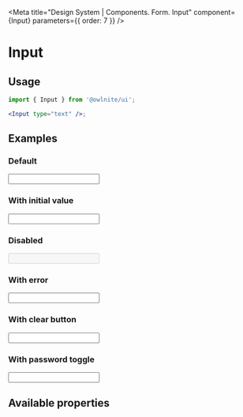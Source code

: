 

<Meta title="Design System | Components. Form. Input" component={Input} parameters={{ order: 7 }} />

# Input

## Usage

```jsx
import { Input } from '@owlnite/ui';

<Input type="text" />;
```

## Examples

### Default

<Preview>
  <Story name="Default">
    <Input type="text" label="Establishment name" />
  </Story>
</Preview>

### With initial value

<Preview>
  <Story name="With default value">
    <Input type="text" label="Establishment name" initialValue="Campsite name" />
  </Story>
</Preview>

### Disabled

<Preview>
  <Story name="Disabled">
    <Input type="text" label="Establishment name" initialValue="Campsite name" disabled />
  </Story>
</Preview>

### With error

<Preview>
  <Story name="With error">
    <Input
      type="text"
      label="Establishment name"
      initialValue="Campsite name"
      error="This value is invalid"
    />
  </Story>
</Preview>

### With clear button

<Preview>
  <Story name="With clear button">
    <Input type="text" label="Establishment name" initialValue="Campsite name" canClear={true} />
  </Story>
</Preview>

### With password toggle

<Preview>
  <Story name="With password toggle">
    <Input type="password" label="Password" initialValue="MyVerySecurePassword" canTogglePassword />
  </Story>
</Preview>

## Available properties

<Props of={Input} />
